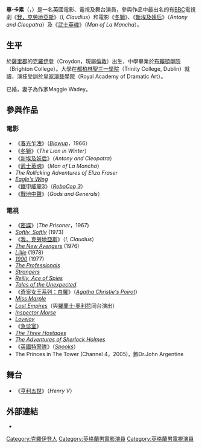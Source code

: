 {{Link style|time=2015-12-11T05:12:45+00:00}}
{{noteTA
|G1=Movie
|G2=TV}}
{{Infobox entertainer
|name = 尊·卡素<br />John Castle
|type = 男演员
|image = 
|caption = 
|birthdate = {{birth date and age|1940|1|14}}
|birthplace = [[英格蘭|英格蘭]][[薩里郡|薩里郡]][[克羅伊登|克羅伊登]]
}}
'''尊·卡素'''（{{lang-en|John Castle}}，{{bd|1940年|1月14日|catIdx=C}}）是一名英國電影、電視及舞台演員，參與作品中最出名的有[[BBC|BBC]]電視劇《[[我，克勞地亞斯|我，克勞地亞斯]]》（''I, Claudius''）和電影《[[冬獅|冬獅]]》、《[[新埃及妖后|新埃及妖后]]》（''Antony and Cleopatra''）及《[[武士英魂|武士英魂]]》（''Man of La Mancha''）。

==生平==
於[[薩里郡|薩里郡]]的[[克羅伊登|克羅伊登]]（Croydon，現屬[[倫敦|倫敦]]）出生，中學畢業於[[布賴頓學院|布賴頓學院]]（Brighton College）。大學在[[都柏林聖三一學院|都柏林聖三一學院]]（Trinity College, Dublin）就讀，演技受訓於[[皇家演藝學院|皇家演藝學院]]（Royal Academy of Dramatic Art）。

已婚，妻子為作家Maggie Wadey。

==參與作品==
===電影===
*《[[春光乍洩_(1966年電影)|春光乍洩]]》（''[[:en:Blowup|Blowup]]''，1966）
*《[[冬獅|冬獅]]》（''The Lion in Winter''）
*《[[新埃及妖后|新埃及妖后]]》（''Antony and Cleopatra''）
*《[[武士英魂|武士英魂]]》（''Man of La Mancha''）
*''The Rollicking Adventures of Eliza Fraser''
*''[[Eagle's_Wing|Eagle's Wing]]''
*《[[鐵甲威龍3|鐵甲威龍3]]》（''[[:en:RoboCop_3|RoboCop 3]]''）
*《[[戰地中聲|戰地中聲]]》（''Gods and Generals''）

===電視===
*《[[密諜|密諜]]》(''The Prisoner''，1967)
*''[[Softly,_Softly_(TV_series)|Softly, Softly]]'' (1973)
*《[[我，克勞地亞斯|我，克勞地亞斯]]》（''I, Claudius''）
*''[[The_New_Avengers_(TV_series)|The New Avengers]]'' (1976)
*''[[Lillie|Lillie]]'' (1978)
*''[[1990_(TV_series)|1990]]'' (1977)
*''[[The_Professionals_(TV_series)|The Professionals]]''
*''[[Strangers_(TV_series)|Strangers]]''
*''[[Reilly,_Ace_of_Spies|Reilly, Ace of Spies]]''
*''[[Tales_of_the_Unexpected_(TV_series)|Tales of the Unexpected]]''
*《[[奇案女王系列：白羅|奇案女王系列：白羅]]》（''[[:en:Agatha_Christie's_Poirot|Agatha Christie's Poirot]]''）
*''[[Miss_Marple_(TV_series)|Miss Marple]]''
*''[[Lost_Empires|Lost Empires]]''（與[[羅蘭士·奧利花|羅蘭士·奧利花]]同台演出）
*''[[Inspector_Morse|Inspector Morse]]''
*''[[Lovejoy|Lovejoy]]''
*《[[急诊室_(电视剧)|急诊室]]》
*''[[The_Three_Hostages|The Three Hostages]]''
*''[[Sherlock_Holmes_(1984_TV_series)|The Adventures of Sherlock Holmes]]''
*《[[英國特警隊|英國特警隊]]》（''[[:en:Spooks|Spooks]]''）
*The Princes in The Tower (Channel 4，2005)，飾Dr.John Argentine

==舞台==
*《[[亨利五世_(戏剧)|亨利五世]]》（''Henry V''） 

==外部連結==
* {{imdb name|id=0145284|name=尊·卡素}}

{{Authority control}}
{{DEFAULTSORT:Castle, John}}
[[Category:克羅伊登人|Category:克羅伊登人]]
[[Category:英格蘭男電影演員|Category:英格蘭男電影演員]]
[[Category:英格蘭男電視演員|Category:英格蘭男電視演員]]